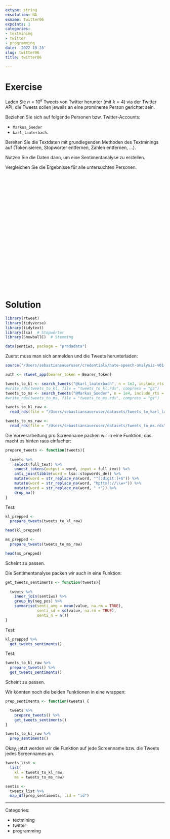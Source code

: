 ```yaml
---
extype: string
exsolution: NA
exname: twitter06
expoints: 1
categories:
- textmining
- twitter
- programming
date: '2022-10-28'
slug: twitter06
title: twitter06

---
```










# Exercise


Laden Sie $n=10^k$ Tweets von Twitter herunter (mit $k=4$) via der Twitter API;
die Tweets sollen jeweils an eine prominente Person gerichtet sein.

Beziehen Sie sich auf folgende Personen bzw. Twitter-Accounts:

- `Markus_Soeder`
- `karl_lauterbach`.



Bereiten Sie die Textdaten mit grundlegenden Methoden des Textminings auf (Tokenisieren, Stopwörter entfernen, Zahlen entfernen, ...).

Nutzen Sie die Daten dann,
um eine Sentimentanalyse zu erstellen.


Vergleichen Sie die Ergebnisse für alle untersuchten Personen.


</br>
</br>
</br>
</br>
</br>
</br>
</br>
</br>
</br>
</br>




</br>
</br>
</br>
</br>
</br>
</br>
</br>
</br>
</br>
</br>

# Solution



```r
library(rtweet)
library(tidyverse)
library(tidytext)
library(lsa)  # Stopwörter
library(SnowballC)  # Stemming
```


```r
data(sentiws, package = "pradadata")
```



Zuerst muss man sich anmelden und die Tweets herunterladen:



```r
source("/Users/sebastiansaueruser/credentials/hate-speech-analysis-v01-twitter.R")

auth <- rtweet_app(bearer_token = Bearer_Token)
```




```r
tweets_to_kl <- search_tweets("@karl_lauterbach", n = 1e2, include_rts = FALSE)
#write_rds(tweets_to_kl, file = "tweets_to_kl.rds", compress = "gz")
tweets_to_ms <- search_tweets("@Markus_Soeder", n = 1e4, include_rts = FALSE)
#write_rds(tweets_to_ms, file = "tweets_to_ms.rds", compress = "gz")
```



```r
tweets_to_kl_raw <- 
  read_rds(file = "/Users/sebastiansaueruser/datasets/tweets_to_karl_lauterbach.rds")

tweets_to_ms_raw <- 
  read_rds(file = "/Users/sebastiansaueruser/datasets/tweets_to_ms.rds")
```



Die Vorverarbeitung pro Screenname packen wir in eine Funktion,
das macht es hinten raus einfacher:


```r
prepare_tweets <- function(tweets){
  
  tweets %>% 
    select(full_text) %>% 
    unnest_tokens(output = word, input = full_text) %>% 
    anti_join(tibble(word = lsa::stopwords_de)) %>% 
    mutate(word = str_replace_na(word, "^[:digit:]+$")) %>% 
    mutate(word = str_replace_na(word, "hptts?://\\w+")) %>% 
    mutate(word = str_replace_na(word, " +")) %>% 
    drop_na()
}
```


Test:

```r
kl_prepped <- 
  prepare_tweets(tweets_to_kl_raw)

head(kl_prepped)
```


```r
ms_prepped <-
  prepare_tweets(tweets_to_ms_raw)

head(ms_prepped)
```


Scheint zu passen.



Die Sentimentanalyse packen wir auch in eine Funktion:


```r
get_tweets_sentiments <- function(tweets){
  
  tweets %>% 
    inner_join(sentiws) %>% 
    group_by(neg_pos) %>% 
    summarise(senti_avg = mean(value, na.rm = TRUE),
              senti_sd = sd(value, na.rm = TRUE),
              senti_n = n()) 
}
```


Test:

```r
kl_prepped %>% 
  get_tweets_sentiments()
```




Test:

```r
tweets_to_kl_raw %>% 
  prepare_tweets() %>% 
  get_tweets_sentiments()
```

Scheint zu passen.


Wir könnten noch die beiden Funktionen in eine wrappen:


```r
prep_sentiments <- function(tweets) {

  tweets %>% 
    prepare_tweets() %>% 
    get_tweets_sentiments()
}
```


```r
tweets_to_kl_raw %>% 
  prep_sentiments()
```


Okay, jetzt werden wir die Funktion auf jede Screenname bzw. die Tweets jedes Screennames an.



```r
tweets_list <-
  list(
    kl = tweets_to_kl_raw, 
    ms = tweets_to_ms_raw)
```


```r
sentis <-
  tweets_list %>% 
  map_df(prep_sentiments, .id = "id")
```







---

Categories: 

- textmining
- twitter
- programming

